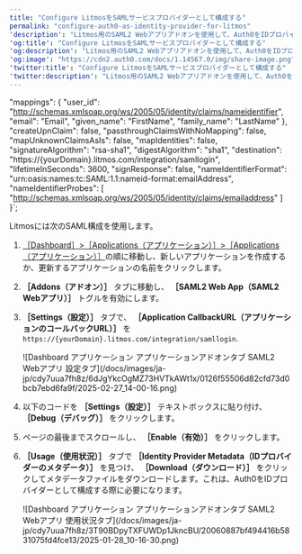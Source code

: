 ```yaml
---
title: "Configure LitmosをSAMLサービスプロバイダーとして構成する"
permalink: "configure-auth0-as-identity-provider-for-litmos"
'description': "Litmos用のSAML2 Webアプリアドオンを使用して、Auth0をIDプロバイダーとして構成する方法を説明します。"
'og:title': "Configure LitmosをSAMLサービスプロバイダーとして構成する"
'og:description': "Litmos用のSAML2 Webアプリアドオンを使用して、Auth0をIDプロバイダーとして構成する方法を説明します。"
'og:image': "https://cdn2.auth0.com/docs/1.14567.0/img/share-image.png"
'twitter:title': "Configure LitmosをSAMLサービスプロバイダーとして構成する"
'twitter:description': "Litmos用のSAML2 Webアプリアドオンを使用して、Auth0をIDプロバイダーとして構成する方法を説明します。"
---
```


   "mappings": {
      "user_id":     "http://schemas.xmlsoap.org/ws/2005/05/identity/claims/nameidentifier",
      "email":       "Email",
      "given_name":  "FirstName",
      "family_name": "LastName"
   },
   "createUpnClaim":       false,
   "passthroughClaimsWithNoMapping": false,
   "mapUnknownClaimsAsIs": false,
   "mapIdentities":        false,
   "signatureAlgorithm":   "rsa-sha1",
   "digestAlgorithm":      "sha1",
   "destination":          "https://{yourDomain}.litmos.com/integration/samllogin",
   "lifetimeInSeconds":    3600,
   "signResponse":         false,
   "nameIdentifierFormat": "urn:oasis:names:tc:SAML:1.1:nameid-format:emailAddress",
   "nameIdentifierProbes": [
      "http://schemas.xmlsoap.org/ws/2005/05/identity/claims/emailaddress"
   ]
}`;

Litmosには次の<Tooltip data-tooltip-id="react-containers-DefinitionTooltip-1" href="/docs/ja-jp/glossary?term=security-assertion-markup-language" tip="Security Assertion Markup Language（SAML）: パスワードなしに二者間で認証情報を交換できる標準化プロトコル。" cta="用語集の表示">SAML</Tooltip>構成を使用します。

1. [［Dashboard］>［Applications（アプリケーション）］>［Applications（アプリケーション）］](https://manage.auth0.com/#/applications)の順に移動し、新しいアプリケーションを作成するか、更新するアプリケーションの名前をクリックします。
2. **［Addons（アドオン）］** タブに移動し、 **［SAML2 Web App（SAML2 Webアプリ）］** トグルを有効にします。
3. **［Settings（設定）］** タブで、 **［Application CallbackURL（アプリケーションのコールバックURL）］** を`https://{yourDomain}.litmos.com/integration/samllogin`.

   <Frame>![Dashboard アプリケーション アプリケーションアドオンタブ SAML2 Webアプリ 設定タブ](/docs/images/ja-jp/cdy7uua7fh8z/6dJgYkcOgMZ73HVTkAWt1x/0126f55506d82cfd73d0bcb7ebd6fa9f/2025-02-27_14-00-16.png)</Frame>

4. 以下のコードを **［Settings（設定）］** テキストボックスに貼り付け、 **［Debug（デバッグ）］** をクリックします。

    <AuthCodeBlock children={codeExample} language="json" />
   
5. ページの最後までスクロールし、 **［Enable（有効）］** をクリックします。
6. **［Usage（使用状況）］** タブで **［Identity Provider Metadata（IDプロバイダーのメタデータ）］** を見つけ、 **［Download（ダウンロード）］** をクリックしてメタデータファイルをダウンロードします。これは、Auth0をIDプロバイダーとして構成する際に必要になります。

   <Frame>![Dashboard アプリケーション アプリケーションアドオンタブ SAML2 Webアプリ 使用状況タブ](/docs/images/ja-jp/cdy7uua7fh8z/3T90BDpyTXFUWDp1JkncBU/20060887bf494416b5831075fd4fce13/2025-01-28_10-16-30.png)</Frame>

